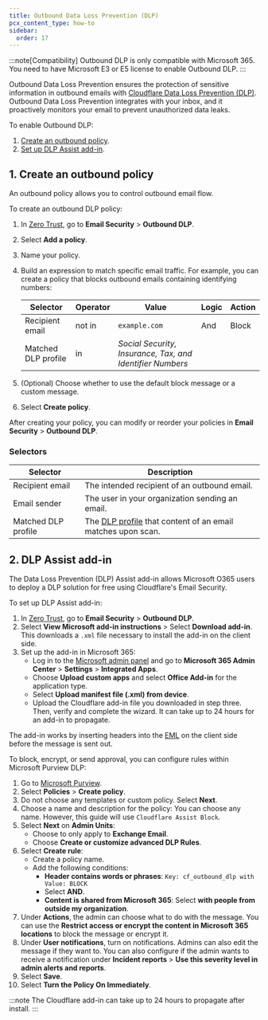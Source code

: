 ```yaml
---
title: Outbound Data Loss Prevention (DLP)
pcx_content_type: how-to
sidebar:
  order: 17
---
```


:::note[Compatibility]
Outbound DLP is only compatible with Microsoft 365. You need to have Microsoft E3 or E5 license to enable Outbound DLP.
:::

Outbound Data Loss Prevention ensures the protection of sensitive information in outbound emails with [Cloudflare Data Loss Prevention (DLP)](/cloudflare-one/policies/data-loss-prevention/). Outbound Data Loss Prevention integrates with your inbox, and it proactively monitors your email to prevent unauthorized data leaks.

To enable Outbound DLP:

1. [Create an outbound policy](/cloudflare-one/email-security/outbound-dlp/#1-create-an-outbound-policy).
2. [Set up DLP Assist add-in](/cloudflare-one/email-security/outbound-dlp/#2-dlp-assist-add-in).

## 1. Create an outbound policy

An outbound policy allows you to control outbound email flow.

To create an outbound DLP policy:

1. In [Zero Trust](https://one.dash.cloudflare.com), go to **Email Security** > **Outbound DLP**.
2. Select **Add a policy**.
3. Name your policy.
4. Build an expression to match specific email traffic. For example, you can create a policy that blocks outbound emails containing identifying numbers:

   | Selector            | Operator | Value                                                     | Logic | Action |
   | ------------------- | -------- | --------------------------------------------------------- | ----- | ------ |
   | Recipient email     | not in   | `example.com`                                             | And   | Block  |
   | Matched DLP profile | in       | _Social Security, Insurance, Tax, and Identifier Numbers_ |       |        |

5. (Optional) Choose whether to use the default block message or a custom message.
6. Select **Create policy**.

After creating your policy, you can modify or reorder your policies in **Email Security** > **Outbound DLP**.

### Selectors

| Selector            | Description                                                                                                                |
| ------------------- | -------------------------------------------------------------------------------------------------------------------------- |
| Recipient email     | The intended recipient of an outbound email.                                                                               |
| Email sender        | The user in your organization sending an email.                                                                            |
| Matched DLP profile | The [DLP profile](/cloudflare-one/policies/data-loss-prevention/dlp-profiles/) that content of an email matches upon scan. |

## 2. DLP Assist add-in

The Data Loss Prevention (DLP) Assist add-in allows Microsoft O365 users to deploy a DLP solution for free using Cloudflare's Email Security.

To set up DLP Assist add-in:

1. In [Zero Trust](https://one.dash.cloudflare.com), go to **Email Security** > **Outbound DLP**.
2. Select **View Microsoft add-in instructions** > Select **Download add-in**. This downloads a `.xml` file necessary to install the add-in on the client side.
3. Set up the add-in in Microsoft 365:
    - Log in to the [Microsoft admin panel](https://security.microsoft.com/homepage) and go to **Microsoft 365 Admin Center** > **Settings** > **Integrated Apps**.
    - Choose **Upload custom apps** and select **Office Add-in** for the application type.
    - Select **Upload manifest file (.xml) from device**.
    - Upload the Cloudflare add-in file you downloaded in step three. Then, verify and complete the wizard. It can take up to 24 hours for an add-in to propagate.

The add-in works by inserting headers into the [EML](https://en.wikipedia.org/wiki/EML) on the client side before the message is sent out.

To block, encrypt, or send approval, you can configure rules within Microsoft Purview DLP:

1. Go to [Microsoft Purview](https://purview.microsoft.com/datalossprevention/overview?tid=11648e1c-3d60-40e2-bf07-f8d481e48e2d).
2. Select **Policies** > **Create policy**.
3. Do not choose any templates or custom policy. Select **Next**.
4. Choose a name and description for the policy: You can choose any name. However, this guide will use `Cloudflare Assist Block`.
5. Select **Next** on **Admin Units**:
    - Choose to only apply to **Exchange Email**.
    - Choose **Create or customize advanced DLP Rules**.
6. Select **Create rule**:
    - Create a policy name.
    - Add the following conditions:
        - **Header contains words or phrases**: `Key: cf_outbound_dlp with Value: BLOCK`
        - Select **AND**.
        - **Content is shared from Microsoft 365**: Select **with people from outside my organization**.
7. Under **Actions**, the admin can choose what to do with the message. You can use the **Restrict access or encrypt the content in Microsoft 365 locations** to block the message or encrypt it.
8. Under **User notifications**, turn on notifications. Admins can also edit the message if they want to. You can also configure if the admin wants to receive a notification under **Incident reports** >  **Use this severity level in admin alerts and reports**.
9. Select **Save**.
10. Select **Turn the Policy On Immediately**.

:::note
The Cloudflare add-in can take up to 24 hours to propagate after install.
:::